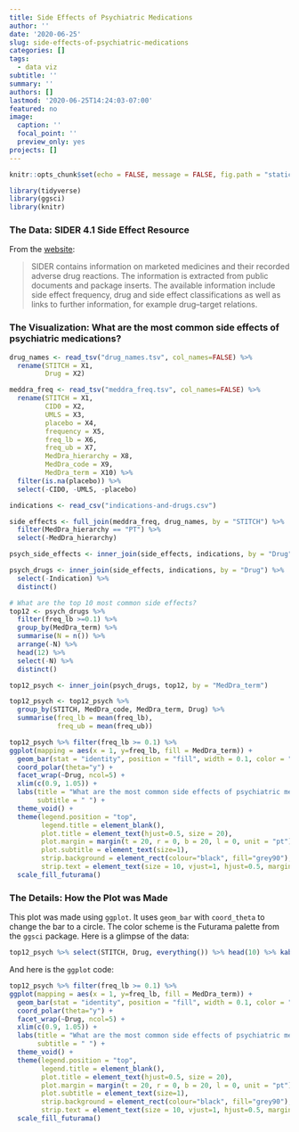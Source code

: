 ```yaml
---
title: Side Effects of Psychiatric Medications
author: ''
date: '2020-06-25'
slug: side-effects-of-psychiatric-medications
categories: []
tags:
  - data viz
subtitle: ''
summary: ''
authors: []
lastmod: '2020-06-25T14:24:03-07:00'
featured: no
image:
  caption: ''
  focal_point: ''
  preview_only: yes
projects: []
---
```


```r
knitr::opts_chunk$set(echo = FALSE, message = FALSE, fig.path = "static")
```

```r
library(tidyverse)
library(ggsci)
library(knitr)
```

### The Data: SIDER 4.1 Side Effect Resource

From the [website](http://sideeffects.embl.de/):

> SIDER contains information on marketed medicines and their recorded adverse drug reactions. The information is extracted from public documents and package inserts. The available information include side effect frequency, drug and side effect classifications as well as links to further information, for example drug–target relations.

### The Visualization: What are the most common side effects of psychiatric medications?

```r
drug_names <- read_tsv("drug_names.tsv", col_names=FALSE) %>% 
  rename(STITCH = X1,
         Drug = X2)

meddra_freq <- read_tsv("meddra_freq.tsv", col_names=FALSE) %>% 
  rename(STITCH = X1,
         CID0 = X2,
         UMLS = X3,
         placebo = X4,
         frequency = X5,
         freq_lb = X6,
         freq_ub = X7,
         MedDra_hierarchy = X8,
         MedDra_code = X9,
         MedDra_term = X10) %>% 
  filter(is.na(placebo)) %>% 
  select(-CID0, -UMLS, -placebo)

indications <- read_csv("indications-and-drugs.csv")

side_effects <- full_join(meddra_freq, drug_names, by = "STITCH") %>% 
  filter(MedDra_hierarchy == "PT") %>% 
  select(-MedDra_hierarchy)

psych_side_effects <- inner_join(side_effects, indications, by = "Drug") %>% distinct()

psych_drugs <- inner_join(side_effects, indications, by = "Drug") %>% 
  select(-Indication) %>% 
  distinct()
```

```r
# What are the top 10 most common side effects?
top12 <- psych_drugs %>% 
  filter(freq_lb >=0.1) %>% 
  group_by(MedDra_term) %>% 
  summarise(N = n()) %>% 
  arrange(-N) %>% 
  head(12) %>% 
  select(-N) %>% 
  distinct()

top12_psych <- inner_join(psych_drugs, top12, by = "MedDra_term")

top12_psych <- top12_psych %>% 
  group_by(STITCH, MedDra_code, MedDra_term, Drug) %>% 
  summarise(freq_lb = mean(freq_lb),
            freq_ub = mean(freq_ub))
```


```r
top12_psych %>% filter(freq_lb >= 0.1) %>% 
ggplot(mapping = aes(x = 1, y=freq_lb, fill = MedDra_term)) + 
  geom_bar(stat = "identity", position = "fill", width = 0.1, color = "black") +
  coord_polar(theta="y") +
  facet_wrap(~Drug, ncol=5) +
  xlim(c(0.9, 1.05)) +
  labs(title = "What are the most common side effects of psychiatric medications?",
       subtitle = " ") +
  theme_void() +
  theme(legend.position = "top",
        legend.title = element_blank(),
        plot.title = element_text(hjust=0.5, size = 20),
        plot.margin = margin(t = 20, r = 0, b = 20, l = 0, unit = "pt"),
        plot.subtitle = element_text(size=1),
        strip.background = element_rect(colour="black", fill="grey90"),
        strip.text = element_text(size = 10, vjust=1, hjust=0.5, margin=margin(3,0,3,0,"pt"))) +
  scale_fill_futurama()
```

### The Details: How the Plot was Made

This plot was made using `ggplot`. It uses `geom_bar` with `coord_theta` to change the bar to a circle. The color scheme is the Futurama palette from the `ggsci` package. Here is a glimpse of the data:

```r
top12_psych %>% select(STITCH, Drug, everything()) %>% head(10) %>% kable(digits = 3)
```

And here is the `ggplot` code:

```r
top12_psych %>% filter(freq_lb >= 0.1) %>% 
ggplot(mapping = aes(x = 1, y=freq_lb, fill = MedDra_term)) + 
  geom_bar(stat = "identity", position = "fill", width = 0.1, color = "black") +
  coord_polar(theta="y") +
  facet_wrap(~Drug, ncol=5) +
  xlim(c(0.9, 1.05)) +
  labs(title = "What are the most common side effects of psychiatric medications?",
       subtitle = " ") +
  theme_void() +
  theme(legend.position = "top",
        legend.title = element_blank(),
        plot.title = element_text(hjust=0.5, size = 20),
        plot.margin = margin(t = 20, r = 0, b = 20, l = 0, unit = "pt"),
        plot.subtitle = element_text(size=1),
        strip.background = element_rect(colour="black", fill="grey90"),
        strip.text = element_text(size = 10, vjust=1, hjust=0.5, margin=margin(3,0,3,0,"pt"))) +
  scale_fill_futurama()
```